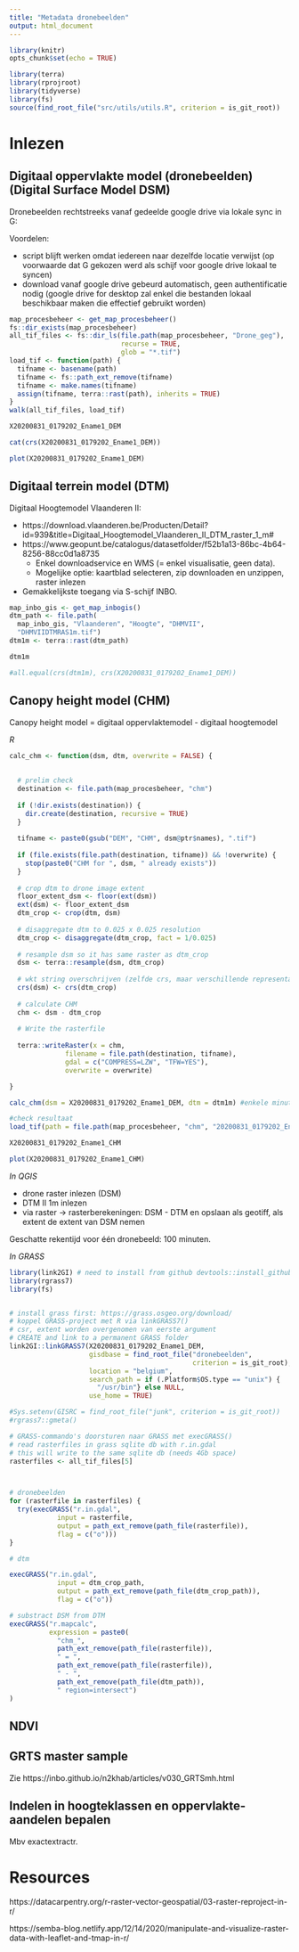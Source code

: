 ```yaml
---
title: "Metadata dronebeelden"
output: html_document
---
```


```r
library(knitr)
opts_chunk$set(echo = TRUE)

library(terra)
library(rprojroot)
library(tidyverse)
library(fs)
source(find_root_file("src/utils/utils.R", criterion = is_git_root))
```



# Inlezen 

## Digitaal oppervlakte model (dronebeelden) (Digital Surface Model DSM)


Dronebeelden rechtstreeks vanaf gedeelde google drive via lokale sync in G:\


Voordelen:

- script blijft werken omdat iedereen naar dezelfde locatie verwijst (op voorwaarde dat G gekozen werd als schijf voor google drive lokaal te syncen)
- download vanaf google drive gebeurd automatisch, geen authentificatie nodig (google drive for desktop zal enkel die bestanden lokaal beschikbaar maken die effectief gebruikt worden)


```r
map_procesbeheer <- get_map_procesbeheer()
fs::dir_exists(map_procesbeheer)
all_tif_files <- fs::dir_ls(file.path(map_procesbeheer, "Drone_geg"), 
                            recurse = TRUE, 
                            glob = "*.tif")
load_tif <- function(path) {
  tifname <- basename(path)
  tifname <- fs::path_ext_remove(tifname)
  tifname <- make.names(tifname)
  assign(tifname, terra::rast(path), inherits = TRUE)
}
walk(all_tif_files, load_tif)
```

```r
X20200831_0179202_Ename1_DEM

cat(crs(X20200831_0179202_Ename1_DEM))
```


```r
plot(X20200831_0179202_Ename1_DEM)
```




## Digitaal terrein model (DTM)

Digitaal Hoogtemodel Vlaanderen II:

- https://download.vlaanderen.be/Producten/Detail?id=939&title=Digitaal_Hoogtemodel_Vlaanderen_II_DTM_raster_1_m#
- https://www.geopunt.be/catalogus/datasetfolder/f52b1a13-86bc-4b64-8256-88cc0d1a8735
    - Enkel downloadservice en WMS (= enkel visualisatie, geen data). 
    - Mogelijke optie: kaartblad selecteren, zip downloaden en unzippen, raster inlezen
- Gemakkelijkste toegang via S-schijf INBO.



```r
map_inbo_gis <- get_map_inbogis()
dtm_path <- file.path(
  map_inbo_gis, "Vlaanderen", "Hoogte", "DHMVII", 
  "DHMVIIDTMRAS1m.tif")
dtm1m <- terra::rast(dtm_path)

dtm1m

#all.equal(crs(dtm1m), crs(X20200831_0179202_Ename1_DEM))

```



## Canopy height model (CHM)

Canopy height model = digitaal oppervlaktemodel - digitaal hoogtemodel

*R*


```r
calc_chm <- function(dsm, dtm, overwrite = FALSE) {
  
  
  # prelim check
  destination <- file.path(map_procesbeheer, "chm")
  
  if (!dir.exists(destination)) {
    dir.create(destination, recursive = TRUE)
  }
  
  tifname <- paste0(gsub("DEM", "CHM", dsm@ptr$names), ".tif")
  
  if (file.exists(file.path(destination, tifname)) && !overwrite) {
    stop(paste0("CHM for ", dsm, " already exists"))
  }
  
  # crop dtm to drone image extent
  floor_extent_dsm <- floor(ext(dsm))
  ext(dsm) <- floor_extent_dsm
  dtm_crop <- crop(dtm, dsm)
  
  # disaggregate dtm to 0.025 x 0.025 resolution
  dtm_crop <- disaggregate(dtm_crop, fact = 1/0.025)
  
  # resample dsm so it has same raster as dtm_crop
  dsm <- terra::resample(dsm, dtm_crop)
  
  # wkt string overschrijven (zelfde crs, maar verschillende representatie)
  crs(dsm) <- crs(dtm_crop)
  
  # calculate CHM
  chm <- dsm - dtm_crop
  
  # Write the rasterfile
  
  terra::writeRaster(x = chm, 
              filename = file.path(destination, tifname), 
              gdal = c("COMPRESS=LZW", "TFW=YES"), 
              overwrite = overwrite)

}
```


```r
calc_chm(dsm = X20200831_0179202_Ename1_DEM, dtm = dtm1m) #enkele minuten
```

```r
#check resultaat
load_tif(path = file.path(map_procesbeheer, "chm", "20200831_0179202_Ename1_CHM.tif"))

X20200831_0179202_Ename1_CHM

plot(X20200831_0179202_Ename1_CHM)
```


*In QGIS*

- drone raster inlezen (DSM)
- DTM II 1m inlezen
- via raster -> rasterberekeningen: DSM - DTM en opslaan als geotiff, als extent de extent van DSM nemen

Geschatte rekentijd voor één dronebeeld: 100 minuten.

*In GRASS*

```r
library(link2GI) # need to install from github devtools::install_github("r-spatial/link2GI@master")
library(rgrass7)
library(fs)


# install grass first: https://grass.osgeo.org/download/
# koppel GRASS-project met R via linkGRASS7()
# csr, extent worden overgenomen van eerste argument
# CREATE and link to a permanent GRASS folder
link2GI::linkGRASS7(X20200831_0179202_Ename1_DEM,
                    gisdbase = find_root_file("dronebeelden",
                                              criterion = is_git_root),
                    location = "belgium",
                    search_path = if (.Platform$OS.type == "unix") {
                      "/usr/bin"} else NULL,
                    use_home = TRUE)

#Sys.setenv(GISRC = find_root_file("junk", criterion = is_git_root))
#rgrass7::gmeta()

# GRASS-commando's doorsturen naar GRASS met execGRASS()
# read rasterfiles in grass sqlite db with r.in.gdal
# this will write to the same sqlite db (needs 4Gb space)
rasterfiles <- all_tif_files[5]



# dronebeelden
for (rasterfile in rasterfiles) {
  try(execGRASS("r.in.gdal",
            input = rasterfile,
            output = path_ext_remove(path_file(rasterfile)),
            flag = c("o")))
}

# dtm

execGRASS("r.in.gdal",
            input = dtm_crop_path,
            output = path_ext_remove(path_file(dtm_crop_path)),
            flag = c("o"))

# substract DSM from DTM
execGRASS("r.mapcalc",
          expression = paste0(
            "chm_", 
            path_ext_remove(path_file(rasterfile)),
            " = ", 
            path_ext_remove(path_file(rasterfile)),
            " - ",
            path_ext_remove(path_file(dtm_path)), 
            " region=intersect")
)

```



## NDVI 




## GRTS master sample

Zie https://inbo.github.io/n2khab/articles/v030_GRTSmh.html


## Indelen in hoogteklassen en oppervlakte-aandelen bepalen 

Mbv exactextractr.

# Resources

https://datacarpentry.org/r-raster-vector-geospatial/03-raster-reproject-in-r/

https://semba-blog.netlify.app/12/14/2020/manipulate-and-visualize-raster-data-with-leaflet-and-tmap-in-r/
